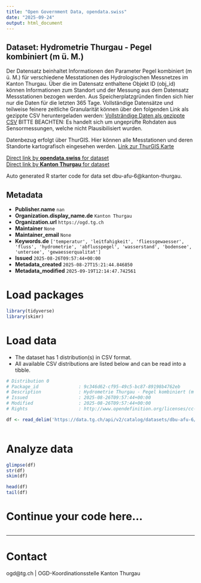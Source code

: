 ```yaml
---
title: "Open Government Data, opendata.swiss"
date: "2025-09-24"
output: html_document
---
```


## Dataset: Hydrometrie Thurgau - Pegel kombiniert (m ü. M.)

Der Datensatz beinhaltet Informationen den Parameter Pegel kombiniert (m ü. M.) für verschiedene Messtationen des Hydrologischen Messnetzes im Kanton Thurgau. Über die im Datensatz enthaltene Objekt ID (obj_id) können Informationen zum Standort und der Messung aus dem Datensatz Messstationen bezogen werden.
Aus Speicherplatzgründen finden sich hier nur die Daten für die letzten 365 Tage. Vollständige Datensätze und teilweise feinere zeitliche Granularität können über den folgenden Link als gezippte CSV heruntergeladen werden:
[Vollsträndige Daten als gezippte CSV](https://ogdtg.ch/hydrodaten/pegel_kombiniert_m_u_m_full.csv.gz)
BITTE BEACHTEN: Es handelt sich um ungeprüfte Rohdaten aus Sensormessungen, welche nicht Plausibilisiert wurden.

Datenbezug erfolgt über ThurGIS. Hier können alle Messtationen und deren Standorte kartografisch eingesehen werden.
[Link zur ThurGIS Karte](https://map.geo.tg.ch/apps/mf-geoadmin3/?lang=de&topic=ech&layers=hydrologische_messnetze_werterhebung&layers_opacity=0.9)

[Direct link by **opendata.swiss** for dataset](https://opendata.swiss/de/dataset/hydrometrie-thurgau-pegel-kombiniert-m-u-m)<br>
[Direct link by **Kanton Thurgau** for dataset](https://data.tg.ch/explore/dataset/dbu-afu-6/)

Auto generated R starter code for data set dbu-afu-6@kanton-thurgau.

## Metadata

- **Publisher.name** `nan`
- **Organization.display_name.de** `Kanton Thurgau`
- **Organization.url** `https://ogd.tg.ch`
- **Maintainer** `None`
- **Maintainer_email** `None`
- **Keywords.de** `['temperatur', 'leitfahigkeit', 'fliessgewaesser', 'fluss', 'hydrometrie', 'abflusspegel', 'wasserstand', 'bodensee', 'untersee', 'gewaesserqualitat']`
- **Issued** `2025-08-26T09:57:44+00:00`
- **Metadata_created** `2025-08-27T15:21:44.846850`
- **Metadata_modified** `2025-09-19T12:14:47.742561`


# Load packages

```r

library(tidyverse)
library(skimr)

```

# Load data

-   The dataset has 1 distribution(s) in CSV format.
-   All available CSV distributions are listed below and can be read into a tibble.

```r

# Distribution 0
# Package_id               : 9c346d62-cf95-49c5-bc87-89198b4762eb
# Description              : Hydrometrie Thurgau - Pegel kombiniert (m ü. M.) (csv)
# Issued                   : 2025-08-26T09:57:44+00:00
# Modified                 : 2025-08-26T09:57:44+00:00
# Rights                   : http://www.opendefinition.org/licenses/cc-by/

df <- read_delim('https://data.tg.ch/api/v2/catalog/datasets/dbu-afu-6/exports/csv?use_labels=true')



```

# Analyze data

```r

glimpse(df)
str(df)
skim(df)

head(df)
tail(df)

```

# Continue your code here...

```r

```

------------------------------------------------------------------------

# Contact

ogd@tg.ch | OGD-Koordinationsstelle Kanton Thurgau
